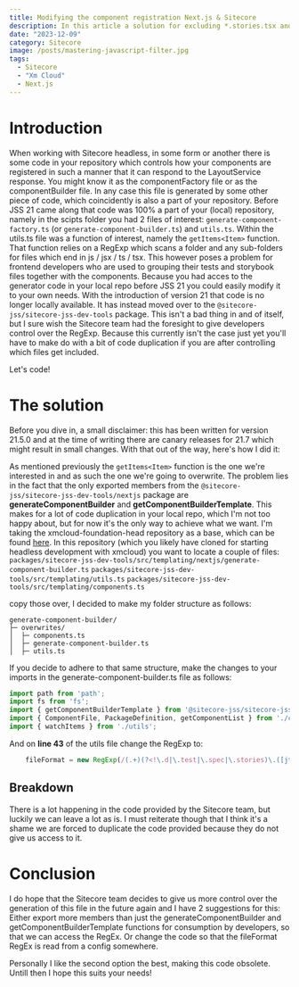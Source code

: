 ```yaml
---
title: Modifying the component registration Next.js & Sitecore
description: In this article a solution for excluding *.stories.tsx and *.tests.tsx files in Sitecore headless with next.js JSS version 21 is discussed.
date: "2023-12-09"
category: Sitecore
image: /posts/mastering-javascript-filter.jpg
tags:
  - Sitecore
  - "Xm Cloud"
  - Next.js
---
```


# Introduction

When working with Sitecore headless, in some form or another there is some code in your repository which controls how your components are registered in such a manner that it can respond to the LayoutService response.
You might know it as the componentFactory file or as the componentBuilder file. In any case this file is generated by some other piece of code, which coincidently is also a part of your repository.
Before JSS 21 came along that code was 100% a part of your (local) repository, namely in the scipts folder you had 2 files of interest: `generate-component-factory.ts` (or `generate-component-builder.ts`) and `utils.ts`.
Within the utils.ts file was a function of interest, namely the `getItems<Item>` function. That function relies on a RegExp which scans a folder and any sub-folders for files which end in js / jsx / ts / tsx.
This however poses a problem for frontend developers who are used to grouping their tests and storybook files together with the components.
Because you had acces to the generator code in your local repo before JSS 21 you could easily modify it to your own needs. With the introduction of version 21 that code is no longer locally available.
It has instead moved over to the `@sitecore-jss/sitecore-jss-dev-tools` package. This isn't a bad thing in and of itself, but I sure wish the Sitecore team had the foresight to give developers control over the RegExp.
Because this currently isn't the case just yet you'll have to make do with a bit of code duplication if you are after controlling which files get included.

Let's code!

# The solution

Before you dive in, a small disclaimer: this has been written for version 21.5.0 and at the time of writing there are canary releases for 21.7 which might result in small changes.
With that out of the way, here's how I did it:

As mentioned previously the `getItems<Item>` function is the one we're interested in and as such the one we're going to overwrite.
The problem lies in the fact that the only exported members from the `@sitecore-jss/sitecore-jss-dev-tools/nextjs` package are **generateComponentBuilder** and **getComponentBuilderTemplate**.
This makes for a lot of code duplication in your local repo, which I'm not too happy about, but for now it's the only way to achieve what we want.
I'm taking the xmcloud-foundation-head repository as a base, which can be found [here](https://github.com/sitecorelabs/xmcloud-foundation-head).
In this repository (which you likely have cloned for starting headless development with xmcloud) you want to locate a couple of files:
`packages/sitecore-jss-dev-tools/src/templating/nextjs/generate-component-builder.ts`
`packages/sitecore-jss-dev-tools/src/templating/utils.ts`
`packages/sitecore-jss-dev-tools/src/templating/components.ts`

copy those over, I decided to make my folder structure as follows:

```
generate-component-builder/
├─ overwrites/
│  ├─ components.ts
│  ├─ generate-component-builder.ts
│  ├─ utils.ts
```

If you decide to adhere to that same structure, make the changes to your imports in the generate-component-builder.ts file as follows:

```ts:generate-component-builder.ts showLineNumbers
import path from 'path';
import fs from 'fs';
import { getComponentBuilderTemplate } from '@sitecore-jss/sitecore-jss-dev-tools/nextjs'
import { ComponentFile, PackageDefinition, getComponentList } from './components';
import { watchItems } from './utils';
```

And on **line 43** of the utils file change the RegExp to:

```ts:utils.ts
    fileFormat = new RegExp(/(.+)(?<!\.d|\.test|\.spec|\.stories)\.([jt]sx?)$/),
```

## Breakdown

There is a lot happening in the code provided by the Sitecore team, but luckily we can leave a lot as is.
I must reiterate though that I think it's a shame we are forced to duplicate the code provided because they do not give us access to it.

# Conclusion

I do hope that the Sitecore team decides to give us more control over the generation of this file in the future again and I have 2 suggestions for this:
Either export more members than just the generateComponentBuilder and getComponentBuilderTemplate functions for consumption by developers, so that we can access the RegEx.
Or change the code so that the fileFormat RegEx is read from a config somewhere.

Personally I like the second option the best, making this code obsolete. Untill then I hope this suits your needs!
